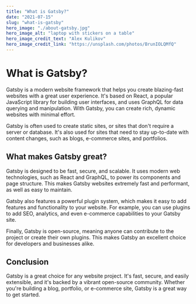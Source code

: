 ```yaml
---
title: "What is Gatsby?"
date: "2021-07-15"
slug: "what-is-gatsby"
hero_image: "./about-gatsby.jpg"
hero_image_alt: "laptop with stickers on a table"
hero_image_credit_text: "Alex Kulikov"
hero_image_credit_link: "https://unsplash.com/photos/BrunIOLQMfQ"
---
```


# What is Gatsby?

Gatsby is a modern website framework that helps you create blazing-fast websites with a great user experience. It's based on React, a popular JavaScript library for building user interfaces, and uses GraphQL for data querying and manipulation. With Gatsby, you can create rich, dynamic websites with minimal effort.

Gatsby is often used to create static sites, or sites that don't require a server or database. It's also used for sites that need to stay up-to-date with content changes, such as blogs, e-commerce sites, and portfolios.

## What makes Gatsby great?

Gatsby is designed to be fast, secure, and scalable. It uses modern web technologies, such as React and GraphQL, to power its components and page structure. This makes Gatsby websites extremely fast and performant, as well as easy to maintain.

Gatsby also features a powerful plugin system, which makes it easy to add features and functionality to your website. For example, you can use plugins to add SEO, analytics, and even e-commerce capabilities to your Gatsby site.

Finally, Gatsby is open-source, meaning anyone can contribute to the project or create their own plugins. This makes Gatsby an excellent choice for developers and businesses alike.

## Conclusion

Gatsby is a great choice for any website project. It's fast, secure, and easily extensible, and it's backed by a vibrant open-source community. Whether you're building a blog, portfolio, or e-commerce site, Gatsby is a great way to get started.
